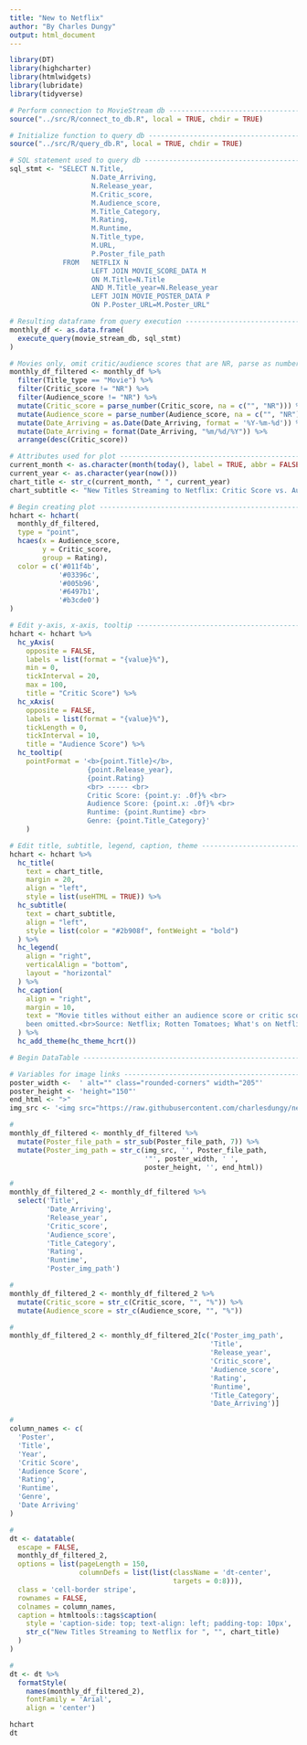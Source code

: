 ```yaml
---
title: "New to Netflix"
author: "By Charles Dungy"
output: html_document
---
```


```r
library(DT)
library(highcharter)
library(htmlwidgets)
library(lubridate)
library(tidyverse)
```

```r
# Perform connection to MovieStream db -----------------------------------------
source("../src/R/connect_to_db.R", local = TRUE, chdir = TRUE)
```

```r
# Initialize function to query db ----------------------------------------------
source("../src/R/query_db.R", local = TRUE, chdir = TRUE)
```

```r
# SQL statement used to query db -----------------------------------------------
sql_stmt <- "SELECT N.Title, 
                    N.Date_Arriving, 
                    N.Release_year, 
                    M.Critic_score,
                    M.Audience_score, 
                    M.Title_Category,
                    M.Rating,
                    M.Runtime,
                    N.Title_type,
                    M.URL,
                    P.Poster_file_path
             FROM   NETFLIX N
                    LEFT JOIN MOVIE_SCORE_DATA M 
                    ON M.Title=N.Title 
                    AND M.Title_year=N.Release_year
                    LEFT JOIN MOVIE_POSTER_DATA P
                    ON P.Poster_URL=M.Poster_URL"
```

```r
# Resulting dataframe from query execution -------------------------------------
monthly_df <- as.data.frame(
  execute_query(movie_stream_db, sql_stmt)
)
```

```r
# Movies only, omit critic/audience scores that are NR, parse as number, sort -- 
monthly_df_filtered <- monthly_df %>%
  filter(Title_type == "Movie") %>%
  filter(Critic_score != "NR") %>%
  filter(Audience_score != "NR") %>%
  mutate(Critic_score = parse_number(Critic_score, na = c("", "NR"))) %>%
  mutate(Audience_score = parse_number(Audience_score, na = c("", "NR"))) %>%
  mutate(Date_Arriving = as.Date(Date_Arriving, format = '%Y-%m-%d')) %>%
  mutate(Date_Arriving = format(Date_Arriving, "%m/%d/%Y")) %>%
  arrange(desc(Critic_score))
```

```r
# Attributes used for plot ----------------------------------------------------
current_month <- as.character(month(today(), label = TRUE, abbr = FALSE))
current_year <- as.character(year(now()))
chart_title <- str_c(current_month, " ", current_year)
chart_subtitle <- "New Titles Streaming to Netflix: Critic Score vs. Audience Score"
```

```r
# Begin creating plot ----------------------------------------------------------
hchart <- hchart(
  monthly_df_filtered,
  type = "point",
  hcaes(x = Audience_score,
        y = Critic_score,
        group = Rating),
  color = c('#011f4b', 
            '#03396c', 
            '#005b96', 
            '#6497b1', 
            '#b3cde0')
) 
```

```r
# Edit y-axis, x-axis, tooltip -------------------------------------------------  
hchart <- hchart %>%
  hc_yAxis(
    opposite = FALSE, 
    labels = list(format = "{value}%"),
    min = 0,
    tickInterval = 20,
    max = 100,
    title = "Critic Score") %>% 
  hc_xAxis(
    opposite = FALSE, 
    labels = list(format = "{value}%"),
    tickLength = 0,
    tickInterval = 10,
    title = "Audience Score") %>% 
  hc_tooltip(
    pointFormat = '<b>{point.Title}</b>, 
                   {point.Release_year},
                   {point.Rating}
                   <br> ----- <br> 
                   Critic Score: {point.y: .0f}% <br>
                   Audience Score: {point.x: .0f}% <br>
                   Runtime: {point.Runtime} <br>
                   Genre: {point.Title_Category}'
    )
```

```r
# Edit title, subtitle, legend, caption, theme ---------------------------------
hchart <- hchart %>% 
  hc_title(
    text = chart_title,
    margin = 20,
    align = "left",
    style = list(useHTML = TRUE)) %>%
  hc_subtitle(
    text = chart_subtitle,
    align = "left",
    style = list(color = "#2b908f", fontWeight = "bold")
  ) %>%
  hc_legend(
    align = "right",
    verticalAlign = "bottom",
    layout = "horizontal"
  ) %>%
  hc_caption(
    align = "right",
    margin = 10,
    text = "Movie titles without either an audience score or critic score have 
    been omitted.<br>Source: Netflix; Rotten Tomatoes; What's on Netflix"
  ) %>%
  hc_add_theme(hc_theme_hcrt())
```

```r
# Begin DataTable --------------------------------------------------------------

# Variables for image links ----------------------------------------------------
poster_width <-  ' alt="" class="rounded-corners" width="205"'
poster_height <- 'height="150"'
end_html <- ">"
img_src <- '<img src="https://raw.githubusercontent.com/charlesdungy/new-to-streaming-scraper/main/'
```

```r
#
monthly_df_filtered <- monthly_df_filtered %>%
  mutate(Poster_file_path = str_sub(Poster_file_path, 7)) %>%
  mutate(Poster_img_path = str_c(img_src, '', Poster_file_path, 
                                 '"', poster_width, ' ', 
                                 poster_height, '', end_html))
```

```r
#
monthly_df_filtered_2 <- monthly_df_filtered %>%
  select('Title', 
         'Date_Arriving', 
         'Release_year', 
         'Critic_score',
         'Audience_score', 
         'Title_Category', 
         'Rating', 
         'Runtime',
         'Poster_img_path')
```


```r
#
monthly_df_filtered_2 <- monthly_df_filtered_2 %>%
  mutate(Critic_score = str_c(Critic_score, "", "%")) %>%
  mutate(Audience_score = str_c(Audience_score, "", "%")) 
```

```r
#
monthly_df_filtered_2 <- monthly_df_filtered_2[c('Poster_img_path',
                                                 'Title',
                                                 'Release_year',
                                                 'Critic_score',
                                                 'Audience_score',
                                                 'Rating',
                                                 'Runtime',
                                                 'Title_Category',
                                                 'Date_Arriving')]
```

```r
#
column_names <- c(
  'Poster',
  'Title',
  'Year',
  'Critic Score',
  'Audience Score',
  'Rating',
  'Runtime',
  'Genre',
  'Date Arriving'
)
```

```r
#
dt <- datatable(
  escape = FALSE,
  monthly_df_filtered_2,
  options = list(pageLength = 150,
                 columnDefs = list(list(className = 'dt-center',
                                        targets = 0:8))),
  class = 'cell-border stripe',
  rownames = FALSE,
  colnames = column_names,
  caption = htmltools::tags$caption(
    style = 'caption-side: top; text-align: left; padding-top: 10px',
    str_c("New Titles Streaming to Netflix for ", "", chart_title)
  )
)
```


```r
#
dt <- dt %>%
  formatStyle(
    names(monthly_df_filtered_2), 
    fontFamily = 'Arial', 
    align = 'center')
```

```r
hchart
dt
```
